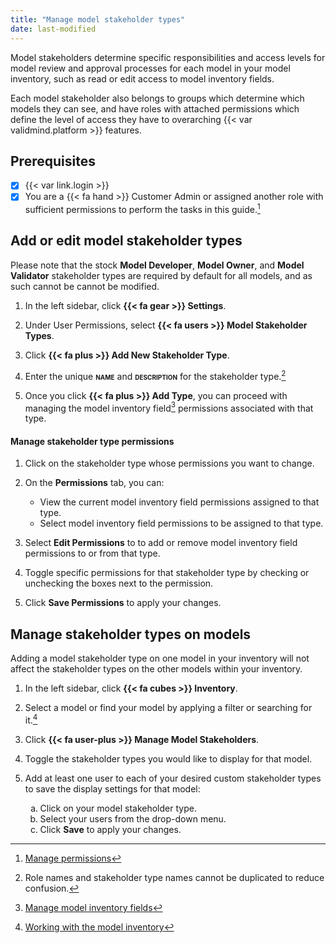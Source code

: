 ```yaml
---
title: "Manage model stakeholder types"
date: last-modified
---
```


Model stakeholders determine specific responsibilities and access levels for model review and approval processes for each model in your model inventory, such as read or edit access to model inventory fields.

::: {.callout title="What permissions do model stakeholders have?"}
Each model stakeholder also belongs to groups which determine which models they can see, and have roles with attached permissions which define the level of access they have to overarching {{< var validmind.platform >}} features.

:::

::: {.attn}

## Prerequisites

- [x] {{< var link.login >}}
- [x] You are a [{{< fa hand >}} Customer Admin]{.bubble} or assigned another role with sufficient permissions to perform the tasks in this guide.[^1]

:::


## Add or edit model stakeholder types

::: {.callout-important}
Please note that the stock **Model Developer**, **Model Owner**, and **Model Validator** stakeholder types are required by default for all models, and as such cannot be cannot be modified.
:::

1. In the left sidebar, click **{{< fa gear >}} Settings**. 

2. Under User Permissions, select **{{< fa users >}} Model Stakeholder Types**.

3. Click **{{< fa plus >}} Add New Stakeholder Type**. 

4. Enter the unique **[name]{.smallcaps}** and **[description]{.smallcaps}** for the stakeholder type.[^2]

5. Once you click **{{< fa plus >}} Add Type**, you can proceed with managing the model inventory field[^3] permissions associated with that type.

#### Manage stakeholder type permissions

1. Click on the stakeholder type whose permissions you want to change.

1. On the **Permissions** tab, you can: 

   - View the current model inventory field permissions assigned to that type.
   - Select model inventory field permissions to be assigned to that type.

1. Select **Edit Permissions** to to add or remove model inventory field permissions to or from that type. 

1. Toggle specific permissions for that stakeholder type by checking or unchecking the boxes next to the permission. 

1. Click **Save Permissions** to apply your changes.

## Manage stakeholder types on models

::: {.callout-important title="Changes will only apply to individual models."}
Adding a model stakeholder type on one model in your inventory will not affect the stakeholder types on the other models within your inventory.
:::

1. In the left sidebar, click **{{< fa cubes >}} Inventory**.

2. Select a model or find your model by applying a filter or searching for it.[^4]

3. Click **{{< fa user-plus >}} Manage Model Stakeholders**.

4. Toggle the stakeholder types you would like to display for that model.

5. Add at least one user to each of your desired custom stakeholder types to save the display settings for that model:

    a. Click on your model stakeholder type.
    b. Select your users from the drop-down menu.
    c. Click **Save** to apply your changes.


<!-- FOOTNOTES -->

[^1]: [Manage permissions](/guide/configuration/manage-permissions.qmd)

[^2]: Role names and stakeholder type names cannot be duplicated to reduce confusion.

[^3]: [Manage model inventory fields](/guide/model-inventory/manage-model-inventory-fields.qmd)

[^4]: [Working with the model inventory](/guide/model-inventory/working-with-model-inventory.qmd#search-filter-and-sort-models)